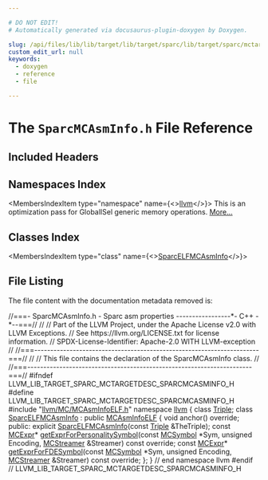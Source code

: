 ```yaml
---

# DO NOT EDIT!
# Automatically generated via docusaurus-plugin-doxygen by Doxygen.

slug: /api/files/lib/lib/target/lib/target/sparc/lib/target/sparc/mctargetdesc/sparcmcasminfo-h
custom_edit_url: null
keywords:
  - doxygen
  - reference
  - file

---
```





# The `SparcMCAsmInfo.h` File Reference

<DoxygenPage pluginConfig={pluginConfig}>



## Included Headers

<IncludesList>
<IncludesListItem
  filePath="llvm/MC/MCAsmInfoELF.h"
  permalink="/docs/api/files/include/include/llvm/include/llvm/mc/mcasminfoelf-h"
  isLocal="true" />
</IncludesList>

## Namespaces Index

<MembersIndex>

<MembersIndexItem
  type="namespace"
  name={<><a href="/docs/api/namespaces/llvm">llvm</a></>}>
This is an optimization pass for GlobalISel generic memory operations. <a href="/docs/api/namespaces/llvm/#details">More...</a>
</MembersIndexItem>

</MembersIndex>

## Classes Index

<MembersIndex>

<MembersIndexItem
  type="class"
  name={<><a href="/docs/api/classes/llvm/sparcelfmcasminfo">SparcELFMCAsmInfo</a></>}>
</MembersIndexItem>

</MembersIndex>


## File Listing

The file content with the documentation metadata removed is:

<ProgramListing>

<Link id="l00001" /><CodeLine lineNumber="1"><span class="doxyHighlightComment">//===- SparcMCAsmInfo.h - Sparc asm properties -----------------&#42;- C++ -&#42;--===//</span></CodeLine>
<Link id="l00002" /><CodeLine lineNumber="2"><span class="doxyHighlightComment">//</span></CodeLine>
<Link id="l00003" /><CodeLine lineNumber="3"><span class="doxyHighlightComment">// Part of the LLVM Project, under the Apache License v2.0 with LLVM Exceptions.</span></CodeLine>
<Link id="l00004" /><CodeLine lineNumber="4"><span class="doxyHighlightComment">// See https://llvm.org/LICENSE.txt for license information.</span></CodeLine>
<Link id="l00005" /><CodeLine lineNumber="5"><span class="doxyHighlightComment">// SPDX-License-Identifier: Apache-2.0 WITH LLVM-exception</span></CodeLine>
<Link id="l00006" /><CodeLine lineNumber="6"><span class="doxyHighlightComment">//</span></CodeLine>
<Link id="l00007" /><CodeLine lineNumber="7"><span class="doxyHighlightComment">//===----------------------------------------------------------------------===//</span></CodeLine>
<Link id="l00008" /><CodeLine lineNumber="8"><span class="doxyHighlightComment">//</span></CodeLine>
<Link id="l00009" /><CodeLine lineNumber="9"><span class="doxyHighlightComment">// This file contains the declaration of the SparcMCAsmInfo class.</span></CodeLine>
<Link id="l00010" /><CodeLine lineNumber="10"><span class="doxyHighlightComment">//</span></CodeLine>
<Link id="l00011" /><CodeLine lineNumber="11"><span class="doxyHighlightComment">//===----------------------------------------------------------------------===//</span></CodeLine>
<Link id="l00012" /><CodeLine lineNumber="12"></CodeLine>
<Link id="l00013" /><CodeLine lineNumber="13"><span class="doxyHighlightPreprocessor">#ifndef LLVM&#95;LIB&#95;TARGET&#95;SPARC&#95;MCTARGETDESC&#95;SPARCMCASMINFO&#95;H</span></CodeLine>
<Link id="l00014" /><CodeLine lineNumber="14"><span class="doxyHighlightPreprocessor">#define LLVM&#95;LIB&#95;TARGET&#95;SPARC&#95;MCTARGETDESC&#95;SPARCMCASMINFO&#95;H</span></CodeLine>
<Link id="l00015" /><CodeLine lineNumber="15"></CodeLine>
<Link id="l00016" /><CodeLine lineNumber="16"><span class="doxyHighlightPreprocessor">#include &quot;<a href="/docs/api/files/include/include/llvm/include/llvm/mc/mcasminfoelf-h">llvm/MC/MCAsmInfoELF.h</a>&quot;</span></CodeLine>
<Link id="l00017" /><CodeLine lineNumber="17"></CodeLine>
<Link id="l00018" /><CodeLine lineNumber="18"><span class="doxyHighlightKeyword">namespace </span><span class="doxyHighlight"><a href="/docs/api/namespaces/llvm">llvm</a> &#123;</span></CodeLine>
<Link id="l00019" /><CodeLine lineNumber="19"></CodeLine>
<Link id="l00020" /><CodeLine lineNumber="20"><span class="doxyHighlightKeyword">class </span><span class="doxyHighlight"><a href="/docs/api/classes/llvm/triple">Triple</a>;</span></CodeLine>
<Link id="l00021" /><CodeLine lineNumber="21"></CodeLine>
<Link id="l00022" /><CodeLine lineNumber="22" lineLink="/docs/api/classes/llvm/sparcelfmcasminfo"><span class="doxyHighlightKeyword">class </span><span class="doxyHighlight"><a href="/docs/api/classes/llvm/sparcelfmcasminfo/#a888a362f41dfb42c444b7f5fec9f2bcc">SparcELFMCAsmInfo</a> : </span><span class="doxyHighlightKeyword">public</span><span class="doxyHighlight"> <a href="/docs/api/classes/llvm/mcasminfoelf/#a8cb5134ba4262c27d620f645ffa1fc0f">MCAsmInfoELF</a> &#123;</span></CodeLine>
<Link id="l00023" /><CodeLine lineNumber="23"><span class="doxyHighlight">  </span><span class="doxyHighlightKeywordType">void</span><span class="doxyHighlight"> anchor() </span><span class="doxyHighlightKeyword">override</span><span class="doxyHighlight">;</span></CodeLine>
<Link id="l00024" /><CodeLine lineNumber="24"></CodeLine>
<Link id="l00025" /><CodeLine lineNumber="25"><span class="doxyHighlightKeyword">public</span><span class="doxyHighlight">:</span></CodeLine>
<Link id="l00026" /><CodeLine lineNumber="26"><span class="doxyHighlight">  </span><span class="doxyHighlightKeyword">explicit</span><span class="doxyHighlight"> <a href="/docs/api/classes/llvm/sparcelfmcasminfo/#a888a362f41dfb42c444b7f5fec9f2bcc">SparcELFMCAsmInfo</a>(</span><span class="doxyHighlightKeyword">const</span><span class="doxyHighlight"> <a href="/docs/api/classes/llvm/triple">Triple</a> &amp;TheTriple);</span></CodeLine>
<Link id="l00027" /><CodeLine lineNumber="27"></CodeLine>
<Link id="l00028" /><CodeLine lineNumber="28"><span class="doxyHighlight">  </span><span class="doxyHighlightKeyword">const</span><span class="doxyHighlight"> <a href="/docs/api/classes/llvm/mcexpr">MCExpr</a>&#42;</span></CodeLine>
<Link id="l00029" /><CodeLine lineNumber="29"><span class="doxyHighlight">  <a href="/docs/api/classes/llvm/sparcelfmcasminfo/#af21e68297b7ed966f286d8701beed510">getExprForPersonalitySymbol</a>(</span><span class="doxyHighlightKeyword">const</span><span class="doxyHighlight"> <a href="/docs/api/classes/llvm/mcsymbol">MCSymbol</a> &#42;Sym, </span><span class="doxyHighlightKeywordType">unsigned</span><span class="doxyHighlight"> Encoding,</span></CodeLine>
<Link id="l00030" /><CodeLine lineNumber="30"><span class="doxyHighlight">                              <a href="/docs/api/classes/llvm/mcstreamer">MCStreamer</a> &amp;Streamer) </span><span class="doxyHighlightKeyword">const override</span><span class="doxyHighlight">;</span></CodeLine>
<Link id="l00031" /><CodeLine lineNumber="31"><span class="doxyHighlight">  </span><span class="doxyHighlightKeyword">const</span><span class="doxyHighlight"> <a href="/docs/api/classes/llvm/mcexpr">MCExpr</a>&#42; <a href="/docs/api/classes/llvm/sparcelfmcasminfo/#abc43ac9f2d903054af8e134b6eb37a9f">getExprForFDESymbol</a>(</span><span class="doxyHighlightKeyword">const</span><span class="doxyHighlight"> <a href="/docs/api/classes/llvm/mcsymbol">MCSymbol</a> &#42;Sym,</span></CodeLine>
<Link id="l00032" /><CodeLine lineNumber="32"><span class="doxyHighlight">                                    </span><span class="doxyHighlightKeywordType">unsigned</span><span class="doxyHighlight"> Encoding,</span></CodeLine>
<Link id="l00033" /><CodeLine lineNumber="33"><span class="doxyHighlight">                                    <a href="/docs/api/classes/llvm/mcstreamer">MCStreamer</a> &amp;Streamer) </span><span class="doxyHighlightKeyword">const override</span><span class="doxyHighlight">;</span></CodeLine>
<Link id="l00034" /><CodeLine lineNumber="34"></CodeLine>
<Link id="l00035" /><CodeLine lineNumber="35"><span class="doxyHighlight">&#125;;</span></CodeLine>
<Link id="l00036" /><CodeLine lineNumber="36"></CodeLine>
<Link id="l00037" /><CodeLine lineNumber="37"><span class="doxyHighlight">&#125; </span><span class="doxyHighlightComment">// end namespace llvm</span></CodeLine>
<Link id="l00038" /><CodeLine lineNumber="38"></CodeLine>
<Link id="l00039" /><CodeLine lineNumber="39"><span class="doxyHighlightPreprocessor">#endif </span><span class="doxyHighlightComment">// LLVM&#95;LIB&#95;TARGET&#95;SPARC&#95;MCTARGETDESC&#95;SPARCMCASMINFO&#95;H</span></CodeLine>

</ProgramListing>


</DoxygenPage>
